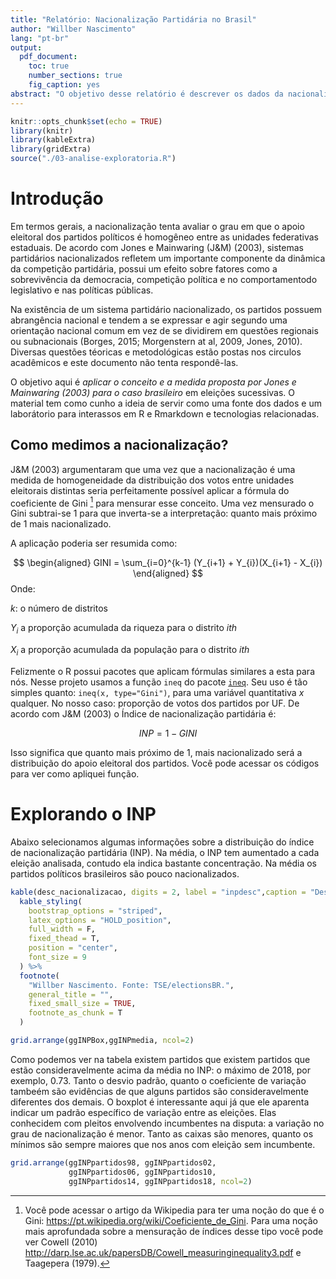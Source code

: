 ```yaml
---
title: "Relatório: Nacionalização Partidária no Brasil"
author: "Willber Nascimento"
lang: "pt-br"
output:
  pdf_document:
    toc: true
    number_sections: true
    fig_caption: yes
abstract: "O objetivo desse relatório é descrever os dados da nacionalização dos partidos e do sistema partidário brasileiro. Coletamos dados do desempenho eleitoral dos partidos nos pleitos da Câmara dos Deputados de 1998-2018 e aplicamos a fórmula de Gini para criamos o Índice de Nacionalização Partidária (INP), seguindo o modelo proposto por Jones e Mainwaring (2003). "
---
```


```r
knitr::opts_chunk$set(echo = TRUE)
library(knitr)
library(kableExtra)
library(gridExtra)
source("./03-analise-exploratoria.R")

```

# Introdução

Em termos gerais, a nacionalização tenta avaliar o grau em que o apoio eleitoral dos partidos políticos é homogêneo entre as unidades federativas estaduais. De acordo com Jones e Mainwaring (J&M) (2003), sistemas partidários nacionalizados refletem um importante componente da dinâmica da competição partidária, possui um efeito sobre fatores como a sobrevivência da democracia, competição política e no comportamentodo legislativo e nas políticas públicas.

Na existência de um sistema partidário nacionalizado, os partidos possuem abrangência nacional e tendem a se expressar e agir segundo uma orientação nacional comum em vez de se dividirem em questões regionais ou subnacionais (Borges, 2015; Morgenstern at al, 2009, Jones, 2010). Diversas questões téoricas e metodológicas estão postas nos circulos acadêmicos e este documento não tenta respondê-las. 

O objetivo aqui é *aplicar o conceito e a medida proposta por Jones e Mainwaring (2003) para o caso brasileiro* em eleições sucessivas. O material tem como cunho a ideia de servir como uma fonte dos dados e um laborátorio para interassos em R e Rmarkdown e tecnologias relacionadas. 

## Como medimos a nacionalização?

J&M (2003) argumentaram que uma vez que a nacionalização é uma medida de homogeneidade da distribuição dos votos entre unidades eleitorais distintas seria perfeitamente possível aplicar a fórmula do coeficiente de Gini ^[Você pode acessar o artigo da Wikipedia para ter uma noção do que é o Gini: <https://pt.wikipedia.org/wiki/Coeficiente_de_Gini>. Para uma noção mais aprofundada sobre a mensuração de índices desse tipo você pode ver Cowell (2010) <http://darp.lse.ac.uk/papersDB/Cowell_measuringinequality3.pdf> e Taagepera (1979).] para mensurar esse conceito. Uma vez mensurado o Gini subtrai-se 1 para que inverta-se a interpretação: quanto mais próximo de 1 mais nacionalizado. 

A aplicação poderia ser resumida como:

$$
\begin{aligned}
 GINI = \sum_{i=0}^{k-1} (Y_{i+1} + Y_{i})(X_{i+1} - X_{i})
\end{aligned}
$$
Onde:

$k$: o número de distritos

$Y_i$ a proporção acumulada da riqueza para o distrito $ith$

$X_i$ a proporção acumulada da população para o distrito $ith$

Felizmente o R possui pacotes que aplicam fórmulas similares a esta para nós. Nesse projeto usamos a função `ineq` do pacote [`ineq`](https://www.rdocumentation.org/packages/ineq/versions/0.2-13). Seu uso é tão simples quanto: ```ineq(x, type="Gini")```, para uma variável quantitativa *x* qualquer. No nosso caso: proporção de votos dos partidos por UF. De acordo com J&M (2003) o Índice de nacionalização partidária é:

$$
INP = 1 - GINI
$$

Isso significa que quanto mais próximo de 1, mais nacionalizado será a distribuição do 
apoio eleitoral dos partidos. Você pode acessar os códigos para ver como apliquei função.

# Explorando o INP

Abaixo selecionamos algumas informações sobre a distribuição do índice de nacionalização partidária (INP). Na média, o INP tem aumentado a cada eleição analisada, contudo ela indica bastante concentração. Na média os partidos políticos brasileiros são pouco nacionalizados.

```r
kable(desc_nacionalizacao, digits = 2, label = "inpdesc",caption = "Descritivos INP por eleição") %>%
  kable_styling(
    bootstrap_options = "striped",
    latex_options = "HOLD_position",
    full_width = F,
    fixed_thead = T,
    position = "center",
    font_size = 9
  ) %>%
  footnote(
    "Willber Nascimento. Fonte: TSE/electionsBR.",
    general_title = "",
    fixed_small_size = TRUE,
    footnote_as_chunk = T
  )
```

```r

grid.arrange(ggINPBox,ggINPmedia, ncol=2)

```

Como podemos ver na tabela \ref{tab:inpdesc} existem partidos que existem partidos que estão consideravelmente acima da média no INP: o máximo de 2018, por exemplo, 0.73. Tanto o desvio padrão, quanto o coeficiente de variação tambeém são evidências de que alguns partidos são consideravelmente diferentes dos demais. O boxplot é interessante aqui já que ele aparenta indicar um padrão específico de variação entre as eleições. Elas conhecidem com pleitos envolvendo incumbentes na disputa: a variação no grau de nacionalização é menor. Tanto as caixas são menores, quanto os mínimos são sempre maiores que nos anos com eleição sem incumbente.

```r

grid.arrange(ggINPpartidos98, ggINPpartidos02,
             ggINPpartidos06, ggINPpartidos10,
             ggINPpartidos14, ggINPpartidos18, ncol=2)

```
